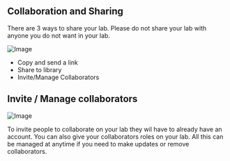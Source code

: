 ## Collaboration and Sharing

There are 3 ways to share your lab. Please do not share your lab with anyone you do not want in your lab. 

![Image](https://res.cloudinary.com/dvu6ueq2b/image/upload/v1755727608/Docs%20images/share_l3xyl5.png)

- Copy and send a link
- Share to library
- Invite/Manage Collaborators

## Invite / Manage collaborators

![Image](https://res.cloudinary.com/dvu6ueq2b/image/upload/v1755727573/Docs%20images/colab-share_mkz8ai.png)

To invite people to collaborate on your lab they wil have to already have an account. You can also give your collaborators roles on your lab. All this can be managed at anytime if you need to make updates or remove collaborators.
